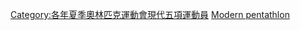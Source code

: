 [[Category:各年夏季奧林匹克運動會現代五項運動員|Category:各年夏季奧林匹克運動會現代五項運動員]]
[[Category:1956年夏季奥林匹克运动会运动员|Modern pentathlon]]